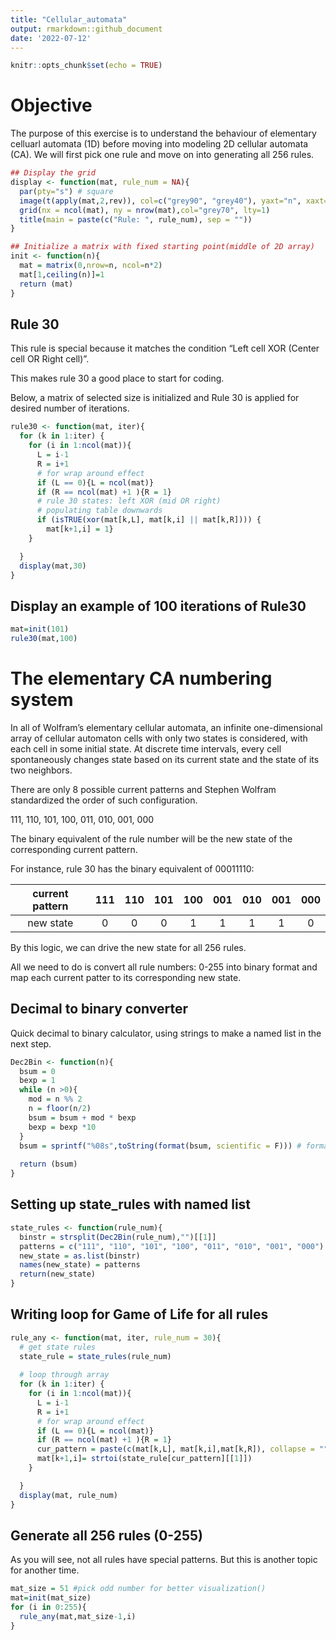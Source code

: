 ```yaml
---
title: "Cellular_automata"
output: rmarkdown::github_document
date: '2022-07-12'
---
```


```r
knitr::opts_chunk$set(echo = TRUE)
```
# Objective

The purpose of this exercise is to understand the behaviour of elementary celluarl automata (1D) before moving into modeling 2D cellular automata (CA).
We will first pick one rule and move on into generating all 256 rules.


```r
## Display the grid
display <- function(mat, rule_num = NA){
  par(pty="s") # square
  image(t(apply(mat,2,rev)), col=c("grey90", "grey40"), yaxt="n", xaxt="n")
  grid(nx = ncol(mat), ny = nrow(mat),col="grey70", lty=1)
  title(main = paste(c("Rule: ", rule_num), sep = ""))
}
```



```r
## Initialize a matrix with fixed starting point(middle of 2D array)
init <- function(n){
  mat = matrix(0,nrow=n, ncol=n*2)
  mat[1,ceiling(n)]=1
  return (mat)
}
```

## Rule 30

This rule is special because it matches the condition "Left cell XOR (Center cell OR Right cell)". 

This makes rule 30 a good place to start for coding.

Below, a matrix of selected size is initialized and Rule 30 is applied for desired number of iterations.
```r
rule30 <- function(mat, iter){
  for (k in 1:iter) {
    for (i in 1:ncol(mat)){
      L = i-1
      R = i+1
      # for wrap around effect
      if (L == 0){L = ncol(mat)}
      if (R == ncol(mat) +1 ){R = 1}
      # rule 30 states: left XOR (mid OR right)
      # populating table downwards
      if (isTRUE(xor(mat[k,L], mat[k,i] || mat[k,R]))) {
        mat[k+1,i] = 1}
    }

  }
  display(mat,30)
}
```

## Display an example of 100 iterations of Rule30
```r
mat=init(101)
rule30(mat,100)
```

# The elementary CA numbering system

In all of Wolfram's elementary cellular automata, an infinite one-dimensional array of cellular automaton cells with only two states is considered, with each cell in some initial state. At discrete time intervals, every cell spontaneously changes state based on its current state and the state of its two neighbors.

There are only 8 possible current patterns and Stephen Wolfram standardized the order of such configuration. 

111, 110, 101, 100, 011, 010, 001, 000

The binary equivalent of the rule number will be the new state of the corresponding current pattern. 

For instance, rule 30 has the binary equivalent of 00011110:

| current pattern | 111 | 110 | 101 | 100 | 001 | 010 | 001 | 000 | 
| :---: | :---: | :---: | :---: | :---: | :---: | :---: | :---: | :---: | 
| new state | 0 | 0 | 0 | 1 | 1 | 1 | 1 | 0 | 

By this logic, we can drive the new state for all 256 rules.

All we need to do is convert all rule numbers: 0-255 into binary format and map each current patter to its corresponding new state.


## Decimal to binary converter

Quick decimal to binary calculator, using strings to make a named list in the next step.
```r
Dec2Bin <- function(n){
  bsum = 0
  bexp = 1
  while (n >0){
    mod = n %% 2
    n = floor(n/2)
    bsum = bsum + mod * bexp
    bexp = bexp *10
  }
  bsum = sprintf("%08s",toString(format(bsum, scientific = F))) # format to avoid sci notations, e+05 etc
  
  return (bsum)
}
```


## Setting up state_rules with named list

```r

state_rules <- function(rule_num){
  binstr = strsplit(Dec2Bin(rule_num),"")[[1]]
  patterns = c("111", "110", "101", "100", "011", "010", "001", "000")
  new_state = as.list(binstr)
  names(new_state) = patterns
  return(new_state)
}


```
## Writing loop for Game of Life for all rules

```r
rule_any <- function(mat, iter, rule_num = 30){
  # get state rules
  state_rule = state_rules(rule_num)
  
  # loop through array
  for (k in 1:iter) {
    for (i in 1:ncol(mat)){
      L = i-1
      R = i+1
      # for wrap around effect
      if (L == 0){L = ncol(mat)}
      if (R == ncol(mat) +1 ){R = 1}
      cur_pattern = paste(c(mat[k,L], mat[k,i],mat[k,R]), collapse = "") #only two lines of change
      mat[k+1,i]= strtoi(state_rule[cur_pattern][[1]])
    }

  }
  display(mat, rule_num)
}
```

## Generate all 256 rules (0-255)

As you will see, not all rules have special patterns. But this is another topic for another time.
```r
mat_size = 51 #pick odd number for better visualization()
mat=init(mat_size)
for (i in 0:255){
  rule_any(mat,mat_size-1,i)
}
```


